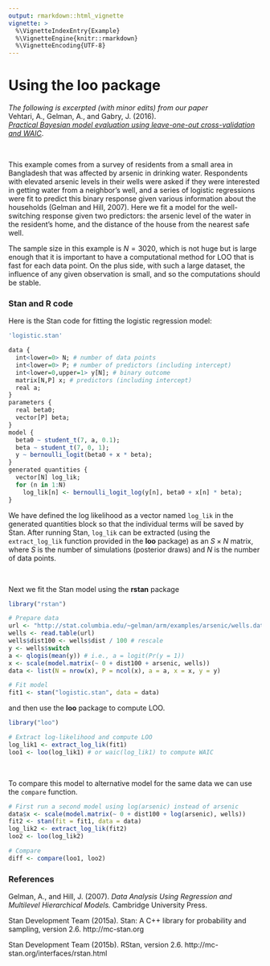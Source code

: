 ```yaml
---
output: rmarkdown::html_vignette
vignette: >
  %\VignetteIndexEntry{Example}
  %\VignetteEngine{knitr::rmarkdown}
  %\VignetteEncoding{UTF-8}
---
```


# Using the **loo** package

*The following is excerpted (with minor edits) from our paper*   
Vehtari, A., Gelman, A., and Gabry, J. (2016).   
[*Practical Bayesian model evaluation using leave-one-out cross-validation and WAIC*](http://arxiv.org/abs/1507.04544).

<br>

This example comes from a survey of residents from a small area in Bangladesh
that was affected by arsenic in drinking water. Respondents with elevated
arsenic levels in their wells were asked if they were interested in getting
water from a neighbor's well, and a series of logistic regressions were fit to
predict this binary response given various information about the households
(Gelman and Hill, 2007). Here we fit a model for the well-switching response
given two predictors: the arsenic level of the water in the resident's home, and
the distance of the house from the nearest safe well.

The sample size in this example is $N=3020$, which is not huge but is large
enough that it is important to have a computational method for LOO that is fast
for each data point. On the plus side, with such a large dataset, the influence
of any given observation is small, and so the computations should be stable.

### Stan and R code 

Here is the Stan code for fitting the logistic regression model:

```r
'logistic.stan'

data {
  int<lower=0> N; # number of data points
  int<lower=0> P; # number of predictors (including intercept)
  int<lower=0,upper=1> y[N]; # binary outcome
  matrix[N,P] x; # predictors (including intercept)
  real a;
}
parameters {
  real beta0;
  vector[P] beta;
}
model {
  beta0 ~ student_t(7, a, 0.1);
  beta ~ student_t(7, 0, 1);
  y ~ bernoulli_logit(beta0 + x * beta);
}
generated quantities {
  vector[N] log_lik;
  for (n in 1:N)
    log_lik[n] <- bernoulli_logit_log(y[n], beta0 + x[n] * beta);
}
```

We have defined the log likelihood as a vector named `log_lik` in the generated 
quantities block so that the individual terms will be saved by Stan. After 
running Stan, `log_lik` can be extracted (using the `extract_log_lik` function
provided in the **loo** package) as an $S \times N$ matrix, where $S$ is the 
number of simulations (posterior draws) and $N$ is the number of data points.

<br>

Next we fit the Stan model using the **rstan** package

```r
library("rstan")

# Prepare data 
url <- "http://stat.columbia.edu/~gelman/arm/examples/arsenic/wells.dat"
wells <- read.table(url)
wells$dist100 <- wells$dist / 100 # rescale 
y <- wells$switch
a <- qlogis(mean(y)) # i.e., a = logit(Pr(y = 1))
x <- scale(model.matrix(~ 0 + dist100 + arsenic, wells))
data <- list(N = nrow(x), P = ncol(x), a = a, x = x, y = y)

# Fit model
fit1 <- stan("logistic.stan", data = data)
```

and then use the **loo** package to compute LOO.

```r
library("loo")

# Extract log-likelihood and compute LOO
log_lik1 <- extract_log_lik(fit1)
loo1 <- loo(log_lik1) # or waic(log_lik1) to compute WAIC
```

<br>

To compare this model to alternative model for the same data we can 
use the `compare` function. 

```r
# First run a second model using log(arsenic) instead of arsenic
data$x <- scale(model.matrix(~ 0 + dist100 + log(arsenic), wells))
fit2 <- stan(fit = fit1, data = data)
log_lik2 <- extract_log_lik(fit2)
loo2 <- loo(log_lik2)

# Compare
diff <- compare(loo1, loo2) 
```

### References

Gelman, A., and Hill, J. (2007).  *Data Analysis Using Regression and Multilevel Hierarchical Models.*  Cambridge University Press.

Stan Development Team (2015a). Stan: A C++ library for probability and sampling, version 2.6. http://mc-stan.org

Stan Development Team (2015b). RStan, version 2.6. http://mc-stan.org/interfaces/rstan.html
